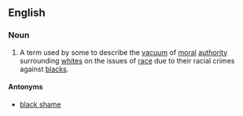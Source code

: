 ==English==
===Noun===
{{en-noun|head=[[white]] [[guilt]]|-}}

# A term used by some to describe the [[vacuum]] of [[moral]] [[authority]] surrounding [[whites]] on the issues of [[race]] due to their racial crimes against [[blacks]].

====Antonyms====
* [[black shame]]